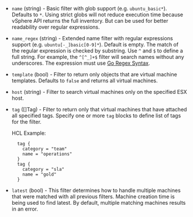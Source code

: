 <!-- Code generated from the comments of the Config struct in datasource/virtualmachine/data.go; DO NOT EDIT MANUALLY -->

- `name` (string) - Basic filter with glob support (e.g. `ubuntu_basic*`). Defaults to `*`.
  Using strict globs will not reduce execution time because vSphere API
  returns the full inventory. But can be used for better readability over
  regular expressions.

- `name_regex` (string) - Extended name filter with regular expressions support
  (e.g. `ubuntu[-_]basic[0-9]*`). Default is empty. The match of the
  regular expression is checked by substring. Use `^` and `$` to define a
  full string. For example, the `^[^_]+$` filter will search names
  without any underscores. The expression must use
  [Go Regex Syntax](https://pkg.go.dev/regexp/syntax).

- `template` (bool) - Filter to return only objects that are virtual machine templates.
  Defaults to `false` and returns all virtual machines.

- `host` (string) - Filter to search virtual machines only on the specified ESX host.

- `tag` ([]Tag) - Filter to return only that virtual machines that have attached all
  specified tags. Specify one or more `tag` blocks to define list of tags
   for the filter.
  
  HCL Example:
  
  ```hcl
  	tag {
  	  category = "team"
  	  name = "operations"
  	}
  	tag {
  	  category = "sla"
  	  name = "gold"
  	}
  ```

- `latest` (bool) - This filter determines how to handle multiple machines that were
  matched with all previous filters. Machine creation time is being used
  to find latest. By default, multiple matching machines results in an
  error.

<!-- End of code generated from the comments of the Config struct in datasource/virtualmachine/data.go; -->
